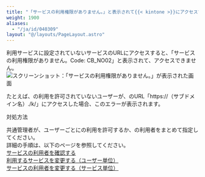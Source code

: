 ```yaml
---
title: "「サービスの利用権限がありません。」と表示されて{{< kintone >}}にアクセスできません"
weight: 1900
aliases:
  - "/ja/id/040309"
layout: "@/layouts/PageLayout.astro"
---
```




利用サービスに設定されていないサービスのURLにアクセスすると、「サービスの利用権限がありません。Code: CB_NO02」と表示されて、アクセスできません。
<Img src="/k/kintone/img-ja/general_not_available_service_img01.png" alt="スクリーンショット：「サービスの利用権限がありません。」が表示された画面" />  

たとえば、<Kintone />の利用を許可されていないユーザーが、<Kintone />のURL「https://（サブドメイン名）.<CybozuCom />/k/」にアクセスした場合、このエラーが表示されます。  

<Heading id="general_not_available_service_10">対処方法</Heading>

<Slash />共通管理者が、ユーザーごとに<Kintone />の利用を許可するか、<Kintone />の利用者をまとめて指定してください。  
詳細の手順は、以下のページを参照してください。  
[サービスの利用者を確認する](/general/ja/id/020248.html)  
[利用するサービスを変更する（ユーザー単位）](/general/ja/id/020251.html)  
[サービスの利用者を変更する（サービス単位）](/general/ja/id/020250.html)
